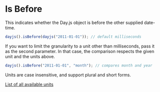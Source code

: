 # Is Before

This indicates whether the Day.js object is before the other supplied date-time.

```js
dayjs().isBefore(dayjs("2011-01-01")); // default milliseconds
```

If you want to limit the granularity to a unit other than milliseconds, pass it as the second parameter. In that case, the comparison respects the given unit and the units above.

```js
dayjs().isBefore("2011-01-01", "month"); // compares month and year
```

Units are case insensitive, and support plural and short forms.

[List of all available units](../manipulate/start-of#list-of-all-available-units)
